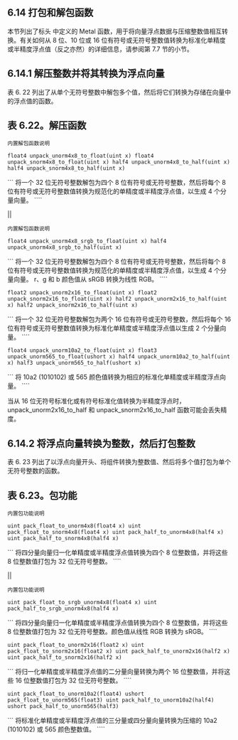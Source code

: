 ## 6.14 打包和解包函数

本节列出了标头 中定义的 Metal 函数，用于将向量浮点数据与压缩整数值相互转换。有关如何从 8 位、10 位或 16 位有符号或无符号整数值转换为标准化单精度或半精度浮点值（反之亦然）的详细信息，请参阅第 7.7 节的小节。

## 6.14.1 解压整数并将其转换为浮点向量

表 6. 22 列出了从单个无符号整数中解包多个值，然后将它们转换为存储在向量中的浮点值的函数。

## 表 6.22。解压函数

`内置解包函数说明`

`float4 unpack_unorm4x8_to_float(uint x) float4 unpack_snorm4x8_to_float(uint x) half4 unpack_unorm4x8_to_half(uint x) half4 unpack_snorm4x8_to_half(uint x)`

``` 将一个 32 位无符号整数解包为四个 8 位有符号或无符号整数，然后将每个 8 位有符号或无符号整数值转换为规范化的单精度或半精度浮点值，以生成 4 个分量向量。 ````

||

`内置解包函数说明`

`float4 unpack_unorm4x8_srgb_to_float(uint x) half4 unpack_unorm4x8_srgb_to_half(uint x)`

``` 将一个 32 位无符号整数解包为四个 8 位有符号或无符号整数，然后将每个 8 位有符号或无符号整数值转换为规范化的单精度或半精度浮点值，以生成 4 个分量向量。 r、g 和 b 颜色值从 sRGB 转换为线性 RGB。 ````

`float2 unpack_unorm2x16_to_float(uint x) float2 unpack_snorm2x16_to_float(uint x) half2 unpack_unorm2x16_to_half(uint x) half2 unpack_snorm2x16_to_half(uint x)`

``` 将一个 32 位无符号整数解包为两个 16 位有符号或无符号整数，然后将每个 16 位有符号或无符号整数值转换为标准化单精度或半精度浮点值以生成 2 个分量向量。 ````

`float4 unpack_unorm10a2_to_float(uint x) float3 unpack_unorm565_to_float(ushort x) half4 unpack_unorm10a2_to_half(uint x) half3 unpack_unorm565_to_half(ushort x)`

``` 将 10a2 (1010102) 或 565 颜色值转换为相应的标准化单精度或半精度浮点向量。 ````

当从 16 位无符号标准化或有符号标准化值转换为半精度浮点时，unpack_unorm2x16_to_half 和 unpack_snorm2x16_to_half 函数可能会丢失精度。

## 6.14.2 将浮点向量转换为整数，然后打包整数

表 6. 23 列出了以浮点向量开头、将组件转换为整数值、然后将多个值打包为单个无符号整数的函数。

## 表 6.23。包功能

`内置包功能说明`

`uint pack_float_to_unorm4x8(float4 x) uint pack_float_to_snorm4x8(float4 x) uint pack_half_to_unorm4x8(half4 x) uint pack_half_to_snorm4x8(half4 x)`

``` 将四分量向量归一化单精度或半精度浮点值转换为四个 8 位整数值，并将这些 8 位整数值打包为 32 位无符号整数。 ````

||

`内置包功能说明`

`uint pack_float_to_srgb_unorm4x8(float4 x) uint pack_half_to_srgb_unorm4x8(half4 x)`

``` 将四分量向量归一化单精度或半精度浮点值转换为四个 8 位整数值，并将这些 8 位整数值打包为 32 位无符号整数。颜色值从线性 RGB 转换为 sRGB。 ````

`uint pack_float_to_unorm2x16(float2 x) uint pack_float_to_snorm2x16(float2 x) uint pack_half_to_unorm2x16(half2 x) uint pack_half_to_snorm2x16(half2 x)`

``` 将归一化单精度或半精度浮点值的二分量向量转换为两个 16 位整数值，并将这些 16 位整数值打包为 32 位无符号整数。 ````

`uint pack_float_to_unorm10a2(float4) ushort pack_float_to_unorm565(float3) uint pack_half_to_unorm10a2(half4) ushort pack_half_to_unorm565(half3)`

``` 将标准化单精度或半精度浮点值的三分量或四分量向量转换为压缩的 10a2 (1010102) 或 565 颜色整数值。 ````
